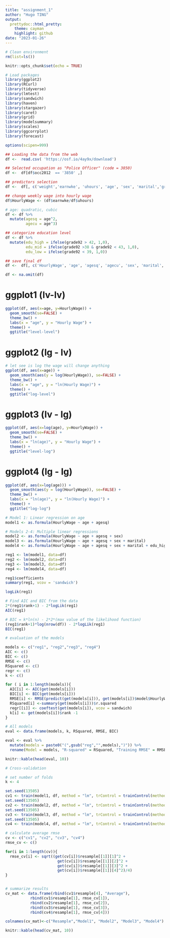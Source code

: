 ```yaml
---
title: "assignment_1"
author: "Hugo TING"
output:
  prettydoc::html_pretty:
    theme: cayman
    highlight: github
date: "2023-01-26"
---
```


```r
# Clean environment
rm(list=ls())
```


```r
knitr::opts_chunk$set(echo = TRUE)

# Load packages
library(ggplot2)
library(RCurl)
library(tidyverse)
library(lmtest)
library(sandwich)
library(haven)
library(stargazer)
library(caret)
library(grid)
library(modelsummary)
library(scales)
library(ggcorrplot)
library(forecast)

options(scipen=999)
```

```r
## Loading the data from the web 
df <-  read.csv( 'https://osf.io/4ay9x/download')
```

```r
## Selected occupation as "Police Officer" (code = 3850)
df <-  df[df$occ2012  == '3850' ,]
```

```r
## predictors selection
df <-  df[, c('weight','earnwke', 'uhours', 'age', 'sex', 'marital','grade92')]
```

```r
## change weekly wage into hourly wage
df$HourlyWage <- (df$earnwke/df$uhours)

# age: quadratic, cubic
df <- df %>%
  mutate(agesq = age^2,
         agecu = age^3)
```

```r
## categorize education level
df <- df %>%
  mutate(edu_high = ifelse(grade92 > 42, 1,0),
         edu_mid = ifelse(grade92 >38 & grade92 < 43, 1,0),
         edu_low = ifelse(grade92 < 39, 1,0))
```

```r
## save final df
df <-  df[, c('HourlyWage', 'age', 'agesq', 'agecu', 'sex', 'marital', 'edu_high', 'edu_mid', 'edu_low')]

df <- na.omit(df)
```


# ggplot1 (lv-lv)
```r
ggplot(df, aes(x=age, y=HourlyWage)) +
  geom_smooth(se=FALSE) + 
  theme_bw() + 
  labs(x = "age", y = "Hourly Wage") +
  theme() +
  ggtitle("level-level")
```

# ggplot2  (lg - lv)
```r
# let see is log the wage will change anything
ggplot(df, aes(x=age)) +
  geom_smooth(aes(y = log(HourlyWage)), se=FALSE) + 
  theme_bw() +
  labs(x = "age", y = "ln(Hourly Wage)") +
  theme() +
  ggtitle("log-level")
```


# ggplot3  (lv - lg)
```r
ggplot(df, aes(x=log(age), y=HourlyWage)) +
  geom_smooth(se=FALSE) + 
  theme_bw() + 
  labs(x = "ln(age)", y = "Hourly Wage") +
  theme() +
  ggtitle("level-log")
```


# ggplot4  (lg - lg)
```r
ggplot(df, aes(x=log(age))) +
  geom_smooth(aes(y = log(HourlyWage)), se=FALSE) + 
  theme_bw() +
  labs(x = "ln(age)", y = "ln(Hourly Wage)") +
  theme() +
  ggtitle("log-log")
```

```r
# Model 1: Linear regression on age
model1 <- as.formula(HourlyWage ~ age + agesq)

# Models 2-4: Multiple linear regressions
model2 <- as.formula(HourlyWage ~ age + agesq + sex)
model3 <- as.formula(HourlyWage ~ age + agesq + sex + marital)
model4 <- as.formula(HourlyWage ~ age + agesq + sex + marital + edu_high + edu_mid + edu_low)

reg1 <- lm(model1, data=df)
reg2 <- lm(model2, data=df)
reg3 <- lm(model3, data=df)
reg4 <- lm(model4, data=df)
```

```r
reg1$coefficients
summary(reg1, vcov = 'sandwich')

logLik(reg1)

# Find AIC and BIC from the data
2*(reg1$rank+1) - 2*logLik(reg1)
AIC(reg1)

# BIC = k*ln(n) - 2*2*(max value of the likelihood function)
(reg1$rank+1)*log(nrow(df)) - 2*logLik(reg1)
BIC(reg1)
```

```r
# evaluation of the models

models <- c("reg1", "reg2","reg3", "reg4")
AIC <- c()
BIC <- c()
RMSE <- c()
RSquared <- c()
regr <- c()
k <- c()

for ( i in 1:length(models)){
  AIC[i] <- AIC(get(models[i]))
  BIC[i] <- BIC(get(models[i]))
  RMSE[i] <- RMSE(predict(get(models[i])), get(models[i])$model$HourlyWage)
  RSquared[i] <-summary(get(models[i]))$r.squared
  regr[[i]] <- coeftest(get(models[i]), vcov = sandwich)
  k[i] <- get(models[i])$rank -1
}
```

```r
# All models
eval <- data.frame(models, k, RSquared, RMSE, BIC)

eval <- eval %>%
  mutate(models = paste0("(",gsub("reg","",models),")")) %>%
  rename(Model = models, "R-squared" = RSquared, "Training RMSE" = RMSE, "N predictors" = k)

knitr::kable(head(eval, 10))
```



```r
# Cross-validation

# set number of folds
k <- 4

set.seed(13505)
cv1 <- train(model1, df, method = "lm", trControl = trainControl(method = "cv", number = k))
set.seed(13505)
cv2 <- train(model2, df, method = "lm", trControl = trainControl(method = "cv", number = k))
set.seed(13505)
cv3 <- train(model3, df, method = "lm", trControl = trainControl(method = "cv", number = k))
set.seed(13505)
cv4 <- train(model4, df, method = "lm", trControl = trainControl(method = "cv", number = k))
```

```r
# calculate average rmse
cv <- c("cv1", "cv2", "cv3", "cv4")
rmse_cv <- c()

for(i in 1:length(cv)){
  rmse_cv[i] <- sqrt((get(cv[i])$resample[[1]][1]^2 +
                       get(cv[i])$resample[[1]][2]^2 +
                       get(cv[i])$resample[[1]][3]^2 +
                       get(cv[i])$resample[[1]][4]^2)/4)
}


# summarize results
cv_mat <- data.frame(rbind(cv1$resample[4], "Average"),
           rbind(cv1$resample[1], rmse_cv[1]),
           rbind(cv2$resample[1], rmse_cv[2]),
           rbind(cv3$resample[1], rmse_cv[3]),
           rbind(cv4$resample[1], rmse_cv[4]))

colnames(cv_mat)<-c("Resample","Model1", "Model2", "Model3", "Model4")

knitr::kable(head(cv_mat, 10))
```

